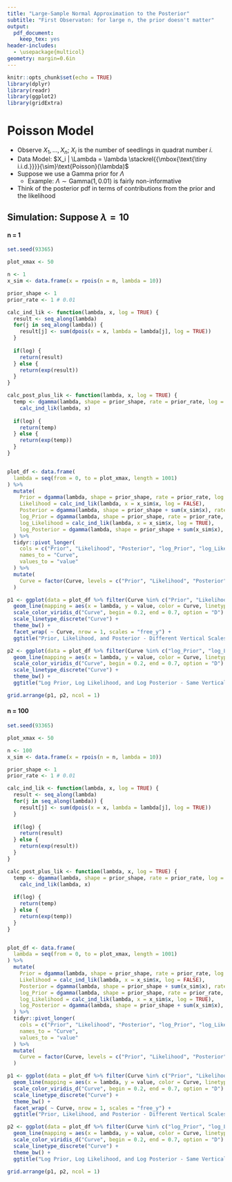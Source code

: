 ```yaml
---
title: "Large-Sample Normal Approximation to the Posterior"
subtitle: "First Observaton: for large n, the prior doesn't matter"
output:
  pdf_document:
    keep_tex: yes
header-includes:
  - \usepackage{multicol}
geometry: margin=0.6in
---
```


```r
knitr::opts_chunk$set(echo = TRUE)
library(dplyr)
library(readr)
library(ggplot2)
library(gridExtra)
```

\def\simiid{\stackrel{{\mbox{\text{\tiny i.i.d.}}}}{\sim}}

# Poisson Model

 * Observe $X_1, \ldots, X_n$; $X_i$ is the number of seedlings in quadrat number $i$.
 * Data Model: $X_i | \Lambda = \lambda \simiid \text{Poisson}(\lambda)$
 * Suppose we use a Gamma prior for $\Lambda$
    * Example: $\Lambda \sim \text{Gamma}(1, 0.01)$ is fairly non-informative
 * Think of the posterior pdf in terms of contributions from the prior and the likelihood


\newpage

## Simulation: Suppose $\lambda = 10$

#### n = 1

```r
set.seed(93365)

plot_xmax <- 50

n <- 1
x_sim <- data.frame(x = rpois(n = n, lambda = 10))
```

```r
prior_shape <- 1
prior_rate <- 1 # 0.01

calc_ind_lik <- function(lambda, x, log = TRUE) {
  result <- seq_along(lambda)
  for(j in seq_along(lambda)) {
    result[j] <- sum(dpois(x = x, lambda = lambda[j], log = TRUE))
  }
  
  if(log) {
    return(result)
  } else {
    return(exp(result))
  }
}

calc_post_plus_lik <- function(lambda, x, log = TRUE) {
  temp <- dgamma(lambda, shape = prior_shape, rate = prior_rate, log = TRUE) +
    calc_ind_lik(lambda, x)
  
  if(log) {
    return(temp)
  } else {
    return(exp(temp))
  }
}


plot_df <- data.frame(
  lambda = seq(from = 0, to = plot_xmax, length = 1001)
) %>%
  mutate(
    Prior = dgamma(lambda, shape = prior_shape, rate = prior_rate, log = FALSE),
    Likelihood = calc_ind_lik(lambda, x = x_sim$x, log = FALSE),
    Posterior = dgamma(lambda, shape = prior_shape + sum(x_sim$x), rate = prior_rate + n, log = FALSE),
    log_Prior = dgamma(lambda, shape = prior_shape, rate = prior_rate, log = TRUE),
    log_Likelihood = calc_ind_lik(lambda, x = x_sim$x, log = TRUE),
    log_Posterior = dgamma(lambda, shape = prior_shape + sum(x_sim$x), rate = prior_rate + n, log = TRUE)
  ) %>%
  tidyr::pivot_longer(
    cols = c("Prior", "Likelihood", "Posterior", "log_Prior", "log_Likelihood", "log_Posterior"),
    names_to = "Curve",
    values_to = "value"
  ) %>%
  mutate(
    Curve = factor(Curve, levels = c("Prior", "Likelihood", "Posterior", "log_Prior", "log_Likelihood", "log_Posterior"))
  )

p1 <- ggplot(data = plot_df %>% filter(Curve %in% c("Prior", "Likelihood", "Posterior"))) +
  geom_line(mapping = aes(x = lambda, y = value, color = Curve, linetype = Curve)) +
  scale_color_viridis_d("Curve", begin = 0.2, end = 0.7, option = "D") +
  scale_linetype_discrete("Curve") +
  theme_bw() +
  facet_wrap( ~ Curve, nrow = 1, scales = "free_y") +
  ggtitle("Prior, Likelihood, and Posterior - Different Vertical Scales")

p2 <- ggplot(data = plot_df %>% filter(Curve %in% c("log_Prior", "log_Likelihood", "log_Posterior"))) +
  geom_line(mapping = aes(x = lambda, y = value, color = Curve, linetype = Curve)) +
  scale_color_viridis_d("Curve", begin = 0.2, end = 0.7, option = "D") +
  scale_linetype_discrete("Curve") +
  theme_bw() +
  ggtitle("Log Prior, Log Likelihood, and Log Posterior - Same Vertical Scale")

grid.arrange(p1, p2, ncol = 1)
```

\newpage

#### n = 100

```r
set.seed(93365)

plot_xmax <- 50

n <- 100
x_sim <- data.frame(x = rpois(n = n, lambda = 10))
```


```r
prior_shape <- 1
prior_rate <- 1 # 0.01

calc_ind_lik <- function(lambda, x, log = TRUE) {
  result <- seq_along(lambda)
  for(j in seq_along(lambda)) {
    result[j] <- sum(dpois(x = x, lambda = lambda[j], log = TRUE))
  }
  
  if(log) {
    return(result)
  } else {
    return(exp(result))
  }
}

calc_post_plus_lik <- function(lambda, x, log = TRUE) {
  temp <- dgamma(lambda, shape = prior_shape, rate = prior_rate, log = TRUE) +
    calc_ind_lik(lambda, x)
  
  if(log) {
    return(temp)
  } else {
    return(exp(temp))
  }
}


plot_df <- data.frame(
  lambda = seq(from = 0, to = plot_xmax, length = 1001)
) %>%
  mutate(
    Prior = dgamma(lambda, shape = prior_shape, rate = prior_rate, log = FALSE),
    Likelihood = calc_ind_lik(lambda, x = x_sim$x, log = FALSE),
    Posterior = dgamma(lambda, shape = prior_shape + sum(x_sim$x), rate = prior_rate + n, log = FALSE),
    log_Prior = dgamma(lambda, shape = prior_shape, rate = prior_rate, log = TRUE),
    log_Likelihood = calc_ind_lik(lambda, x = x_sim$x, log = TRUE),
    log_Posterior = dgamma(lambda, shape = prior_shape + sum(x_sim$x), rate = prior_rate + n, log = TRUE)
  ) %>%
  tidyr::pivot_longer(
    cols = c("Prior", "Likelihood", "Posterior", "log_Prior", "log_Likelihood", "log_Posterior"),
    names_to = "Curve",
    values_to = "value"
  ) %>%
  mutate(
    Curve = factor(Curve, levels = c("Prior", "Likelihood", "Posterior", "log_Prior", "log_Likelihood", "log_Posterior"))
  )

p1 <- ggplot(data = plot_df %>% filter(Curve %in% c("Prior", "Likelihood", "Posterior"))) +
  geom_line(mapping = aes(x = lambda, y = value, color = Curve, linetype = Curve)) +
  scale_color_viridis_d("Curve", begin = 0.2, end = 0.7, option = "D") +
  scale_linetype_discrete("Curve") +
  theme_bw() +
  facet_wrap( ~ Curve, nrow = 1, scales = "free_y") +
  ggtitle("Prior, Likelihood, and Posterior - Different Vertical Scales")

p2 <- ggplot(data = plot_df %>% filter(Curve %in% c("log_Prior", "log_Likelihood", "log_Posterior"))) +
  geom_line(mapping = aes(x = lambda, y = value, color = Curve, linetype = Curve)) +
  scale_color_viridis_d("Curve", begin = 0.2, end = 0.7, option = "D") +
  scale_linetype_discrete("Curve") +
  theme_bw() +
  ggtitle("Log Prior, Log Likelihood, and Log Posterior - Same Vertical Scale")

grid.arrange(p1, p2, ncol = 1)
```
